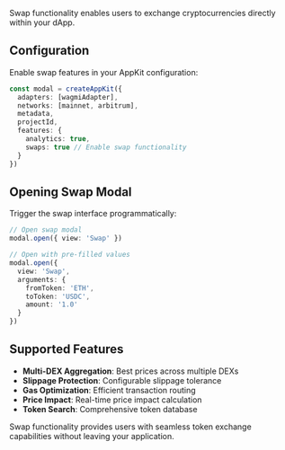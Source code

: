 Swap functionality enables users to exchange cryptocurrencies directly within your dApp.

## Configuration

Enable swap features in your AppKit configuration:

```ts
const modal = createAppKit({
  adapters: [wagmiAdapter],
  networks: [mainnet, arbitrum],
  metadata,
  projectId,
  features: {
    analytics: true,
    swaps: true // Enable swap functionality
  }
})
```

## Opening Swap Modal

Trigger the swap interface programmatically:

```ts
// Open swap modal
modal.open({ view: 'Swap' })

// Open with pre-filled values
modal.open({
  view: 'Swap',
  arguments: {
    fromToken: 'ETH',
    toToken: 'USDC',
    amount: '1.0'
  }
})
```

## Supported Features

- **Multi-DEX Aggregation**: Best prices across multiple DEXs
- **Slippage Protection**: Configurable slippage tolerance
- **Gas Optimization**: Efficient transaction routing
- **Price Impact**: Real-time price impact calculation
- **Token Search**: Comprehensive token database

Swap functionality provides users with seamless token exchange capabilities without leaving your application.
